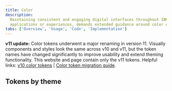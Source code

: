 ```yaml
---
title: Color
description:
  Maintaining consistent and engaging digital interfaces throughout IBM, whether
  applications or experiences, demands extended guidance around color usage.
tabs: ['Overview', 'Usage', 'Code', 'Implementation']
---
```


<InlineNotification>

**v11 update:** Color tokens underwent a major renaming in version 11. Visually
components and styles look the same across v10 and v11, but the token names have
changed significantly to improve usability and extend theming functionality.
This website and page contain only the v11 tokens. Helpful links:
[v10 color tokens](https://v10.carbondesignsystem.com/guidelines/color/usage) |
[Color token migration guide](/migrating/guide/design#color-tokens-breaking).

</InlineNotification>

## Tokens by theme

<ColorTokenTable />
